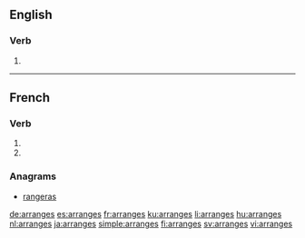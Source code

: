 {{also|arrangés}}
==English==

===Verb===
{{head|en|verb form}}

# {{en-third-person singular of|arrange}}

----

==French==

===Verb===
{{fr-verb-form}}

# {{inflection of|arranger||2|s|pres|ind|lang=fr}}
# {{inflection of|arranger||2|s|pres|sub|lang=fr}}

===Anagrams===
* [[rangeras#French|rangeras]]

[[de:arranges]]
[[es:arranges]]
[[fr:arranges]]
[[ku:arranges]]
[[li:arranges]]
[[hu:arranges]]
[[nl:arranges]]
[[ja:arranges]]
[[simple:arranges]]
[[fi:arranges]]
[[sv:arranges]]
[[vi:arranges]]